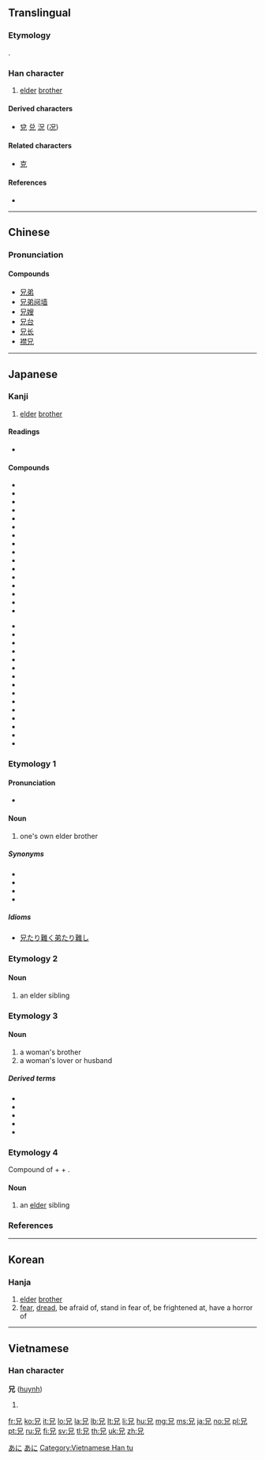 ==Translingual==
{{stroke order|strokes=5}}

===Etymology===
{{Han compound|口|儿|ls=ic}}.

===Han character===
{{Han char|rn=10|rad=儿|as=03|sn=5|four=60210|canj=RHU|ids=⿱口儿}}

# [[elder]] [[brother]]

====Derived characters====
* [[兌]] [[兑]] [[況]] ([[况]])

====Related characters====
* [[克]] <!-- similar origin, relationship unclear -->

====References====
* {{Han ref|kx=0123.090|dkj=01343|dj=0259.030|hdz=10266.040|uh=5144|ud=20804|bh=A553|bd=42323}}

----

==Chinese==
{{zh-forms}}

===Pronunciation===
{{zh-pron
|m=xiōng
|c=hing1
|mn=
|mc=y
|oc=y
|ma=Zh-xiong.ogg
|cat=n
}}

====Compounds====
* [[兄弟]]
* [[兄弟阋墙]]
* [[兄嫂]]
* [[兄台]]
* [[兄长]]
* [[襟兄]]

----

==Japanese==

===Kanji===
{{ja-kanji|grade=2|rs=儿03}}

# [[elder]] [[brother]]

====Readings====
* {{ja-readings
|goon=[[きょう]] (kyō), from [[きやう]] (kyau)
|kanon=[[けい]] (kei)
|kun=[[あに]] (ani), [[え]] (e), [[せ]] (se), [[おのかみ]] (onokami)}}

====Compounds====
{{der-top|Compounds}}
* {{l|ja|兄弟|tr=きょうだい, kyōdai}}
* {{l|ja|阿兄}}
* {{l|ja|従兄}}
* {{l|ja|家兄}}
* {{l|ja|雅兄}}
* {{l|ja|学兄}}
* {{l|ja|貴兄}}
* {{l|ja|義兄|tr=ぎけい, gikei}}
* {{l|ja|愚兄}}
* {{l|ja|賢兄}}
* {{l|ja|舎兄}}
* {{l|ja|諸兄}}
* {{l|ja|慈兄}}
* {{l|ja|次兄}}
* {{l|ja|実兄|tr=じっけい, jikkei}}
* {{l|ja|仁兄}}
{{der-mid}}
* {{l|ja|尊兄}}
* {{l|ja|大兄}}
* {{l|ja|仲兄}}
* {{l|ja|長兄}}
* {{l|ja|伯兄}}
* {{l|ja|父兄}}
* {{l|ja|亡兄}}
* {{l|ja|令兄}}
* {{l|ja|兄嫁}}
* {{l|ja|兄貴|tr=あにき, aniki}}
* {{l|ja|兄後}}
* {{l|ja|兄姉}}
* {{l|ja|兄事}}
* {{l|ja|兄上}}
* {{l|ja|兄妹}}
{{der-bottom}}

===Etymology 1===
{{rfe|lang=ja}}

====Pronunciation====
* {{ja-pron|あに|y=k|acc=1|acc_ref=NHK}}

====Noun====
{{ja-noun|k|hira=あに|rom=ani}}

# one's own elder brother

=====Synonyms=====
* {{l|ja|兄さん}}
* {{l|ja|お兄さん|tr=おにいさん, oniisan}}
* {{l|ja|兄ちゃん}}
* {{l|ja|お兄ちゃん}}

=====Idioms=====
* [[兄たり難く弟たり難し]]

===Etymology 2===
{{rfe|lang=ja}}

====Noun====
{{ja-noun|k|hira=え|rom=e}}

# an elder sibling

===Etymology 3===
{{rfe|lang=ja}}

====Noun====
{{ja-noun|k|hira=せ|rom=se}}

# a woman's brother
# a woman's lover or husband

=====Derived terms=====
* {{l|ja|いろせ|tr=irose}}
* {{l|ja|汝兄|tr=nase}}
* {{l|ja|兄子|tr=seko}}
* {{l|ja|兄な|tr=sena}}
* {{l|ja|兄ろ|tr=sero}}

===Etymology 4===
Compound of {{m|ja|子|tr=ko||child}} + {{m|ja|の|tr=no||genitive case marker}} + {{m|ja|上|tr=kami||upper}}.

====Noun====
{{ja-noun|k|hira=このかみ|rom=konokami}}

# an [[elder]] sibling

===References===
<references/>

[[Category:1000 Japanese basic words|あに]]
[[Category:ja:Family|あに]]

----

==Korean==

===Hanja===
{{ko-hanja|hangeul=[[형]], [[황]]|rv=hyeong, hwang|mr=hyŏng, hwang|y=hyeng, hwang|eumhun=[[형]], [[두려워하다]]|ehrv=hyeong, duryeowohada|ehmr=hyŏng, turyŏwŏhada|ehy=hyeng, twuryewehata}}

# [[elder]] [[brother]]
# [[fear]], [[dread]], be afraid of, stand in fear of, be frightened at, have a horror of

----

==Vietnamese==

===Han character===
'''兄''' ([[huynh]])

# {{defn|lang=vi}}

[[Category:Vietnamese Han tu]]

[[fr:兄]]
[[ko:兄]]
[[it:兄]]
[[lo:兄]]
[[la:兄]]
[[lb:兄]]
[[lt:兄]]
[[li:兄]]
[[hu:兄]]
[[mg:兄]]
[[ms:兄]]
[[ja:兄]]
[[no:兄]]
[[pl:兄]]
[[pt:兄]]
[[ru:兄]]
[[fi:兄]]
[[sv:兄]]
[[tl:兄]]
[[th:兄]]
[[uk:兄]]
[[zh:兄]]